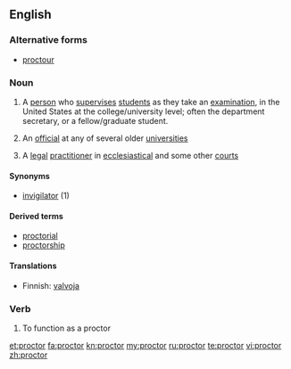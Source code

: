 {{also|Proctor}}
==English==

{{wikipedia}}

===Alternative forms===
* [[proctour]] {{qualifier|obsolete}}

===Noun===
{{en-noun}}

# {{US}} A [[person]] who [[supervise]]s [[student]]s as they take an [[examination]], in the United States at the college/university level; often the department secretary, or a fellow/graduate student.
# {{UK}} An [[official]] at any of several older [[university|universities]]
# {{British|legal}} A [[legal]] [[practitioner]] in [[ecclesiastical]] and some other [[court]]s

====Synonyms====
* [[invigilator]] (1)

====Derived terms====
*[[proctorial]]
*[[proctorship]]

====Translations====
{{trans-top|person who supervises students as they take an examination}}
{{trans-mid}}
{{trans-bottom}}
{{trans-top|UK university official}}
{{trans-mid}}
{{trans-bottom}}
{{trans-top|legal practitioner}}
{{trans-mid}}
{{trans-bottom}}
{{checktrans-top|}}
* Finnish: [[valvoja]]
{{trans-mid}}
{{trans-bottom}}

===Verb===
{{en-verb}}

# {{US}} To function as a proctor

[[et:proctor]]
[[fa:proctor]]
[[kn:proctor]]
[[my:proctor]]
[[ru:proctor]]
[[te:proctor]]
[[vi:proctor]]
[[zh:proctor]]
